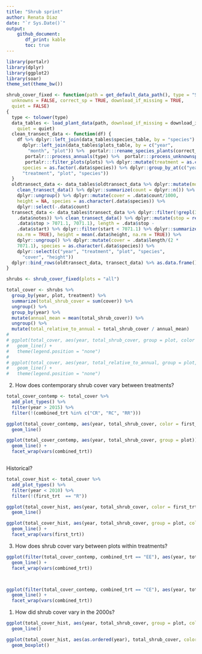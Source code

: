 ```yaml
---
title: "Shrub sprint"
author: Renata Diaz
date: "`r Sys.Date()`"
output: 
    github_document:
       df_print: kable
       toc: true
---
```


```r
library(portalr)
library(dplyr)
library(ggplot2)
library(soar)
theme_set(theme_bw())
```

```r

shrub_cover_fixed <- function(path = get_default_data_path(), type = "Shrubs", plots = "all", 
  unknowns = FALSE, correct_sp = TRUE, download_if_missing = TRUE, 
  quiet = FALSE) 
{
  type <- tolower(type)
  data_tables <- load_plant_data(path, download_if_missing = download_if_missing, 
    quiet = quiet)
  clean_transect_data <- function(df) {
    df %>% dplyr::left_join(data_tables$species_table, by = "species") %>% 
      dplyr::left_join(data_tables$plots_table, by = c("year", 
        "month", "plot")) %>%  portalr:::rename_species_plants(correct_sp) %>% 
       portalr:::process_annuals(type) %>%  portalr:::process_unknownsp_plants(unknowns) %>% 
       portalr:::filter_plots(plots) %>% dplyr::mutate(treatment = as.character(.data$treatment), 
      species = as.factor(.data$species)) %>% dplyr::group_by_at(c("year", 
      "treatment", "plot", "species"))
  }
  oldtransect_data <- data_tables$oldtransect_data %>% dplyr::mutate(month = 8) %>% 
    clean_transect_data() %>% dplyr::summarize(count = dplyr::n()) %>% 
    dplyr::ungroup() %>% dplyr::mutate(cover = .data$count/1000, 
    height = NA, species = as.character(.data$species)) %>% 
    dplyr::select(-.data$count)
  transect_data <- data_tables$transect_data %>% dplyr::filter(!grepl(3, 
    .data$notes)) %>% clean_transect_data() %>% dplyr::mutate(stop = replace(.data$stop, 
    .data$stop > 7071.1, 7071.1), length = .data$stop - 
    .data$start) %>% dplyr::filter(start < 7071.1) %>% dplyr::summarize(length = sum(.data$length, 
    na.rm = TRUE), height = mean(.data$height, na.rm = TRUE)) %>% 
    dplyr::ungroup() %>% dplyr::mutate(cover = .data$length/(2 * 
    7071.1), species = as.character(.data$species)) %>% 
    dplyr::select(c("year", "treatment", "plot", "species", 
      "cover", "height"))
  dplyr::bind_rows(oldtransect_data, transect_data) %>% as.data.frame()
}

```


```r

shrubs <- shrub_cover_fixed(plots = "all")

total_cover <- shrubs %>%
  group_by(year, plot, treatment) %>%
  summarize(total_shrub_cover = sum(cover)) %>%
  ungroup() %>%
  group_by(year) %>%
  mutate(annual_mean = mean(total_shrub_cover)) %>%
  ungroup() %>%
  mutate(total_relative_to_annual = total_shrub_cover / annual_mean)
# 
# ggplot(total_cover, aes(year, total_shrub_cover, group = plot, color = as.factor(plot))) +
#   geom_line() +
#   theme(legend.position = "none")
# 
# ggplot(total_cover, aes(year, total_relative_to_annual, group = plot, color = as.factor(plot))) +
#   geom_line() +
#   theme(legend.position = "none")

```


2. How does contemporary shrub cover vary between treatments?

```r

total_cover_contemp <- total_cover %>%
  add_plot_types() %>%
  filter(year > 2015) %>%
  filter(!(combined_trt %in% c("CR", "RC", "RR")))

ggplot(total_cover_contemp, aes(year, total_shrub_cover, color = first_trt, group = plot)) +
  geom_line()

ggplot(total_cover_contemp, aes(year, total_shrub_cover, group = plot)) +
  geom_line() +
  facet_wrap(vars(combined_trt))



```


Historical?

```r



total_cover_hist <- total_cover %>%
  add_plot_types() %>%
  filter(year < 2010) %>%
  filter(!(first_trt  == "R"))

ggplot(total_cover_hist, aes(year, total_shrub_cover, color = first_trt, group = plot)) +
  geom_line()

ggplot(total_cover_hist, aes(year, total_shrub_cover, group = plot, color = second_trt)) +
  geom_line() +
  facet_wrap(vars(first_trt))


```


3. How does shrub cover vary between plots within treatments?

```r


ggplot(filter(total_cover_contemp, combined_trt == "EE"), aes(year, total_shrub_cover, color = as.factor(plot))) +
  geom_line() +
  facet_wrap(vars(combined_trt))



ggplot(filter(total_cover_contemp, combined_trt == "CE"), aes(year, total_shrub_cover, color = as.factor(plot))) +
  geom_line() +
  facet_wrap(vars(combined_trt))
```


1. How did shrub cover vary in the 2000s?

```r

ggplot(total_cover_hist, aes(year, total_shrub_cover, group = plot, color = first_trt)) +
  geom_line()

ggplot(total_cover_hist, aes(as.ordered(year), total_shrub_cover, color = first_trt)) +
  geom_boxplot()

```
